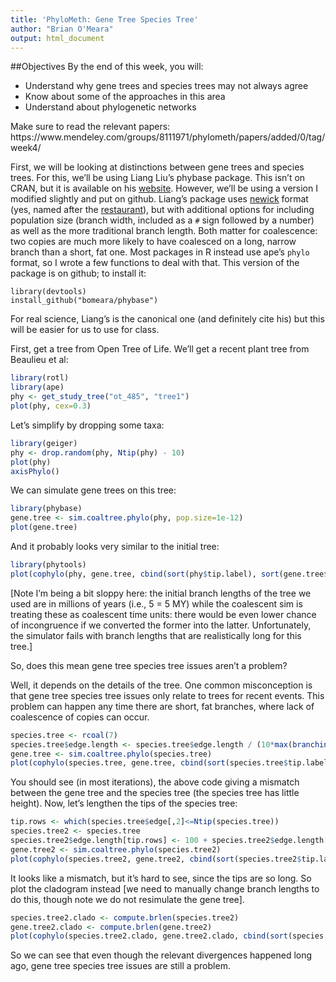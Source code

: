 ```yaml
---
title: 'PhyloMeth: Gene Tree Species Tree'
author: "Brian O'Meara"
output: html_document
---
```


##Objectives
By the end of this week, you will:

* Understand why gene trees and species trees may not always agree
* Know about some of the approaches in this area
* Understand about phylogenetic networks

Make sure to read the relevant papers: https://www.mendeley.com/groups/8111971/phylometh/papers/added/0/tag/week4/
    
First, we will be looking at distinctions between gene trees and species trees. For this, we'll be using Liang Liu's phybase package. This isn't on CRAN, but it is available on his [website](https://faculty.franklin.uga.edu/lliu/content/phybase?). However, we'll be using a version I modified slightly and put on github. Liang's package uses [newick](http://evolution.genetics.washington.edu/phylip/newicktree.html) format (yes, named after the [restaurant](http://newicks.com)), but with additional options for including population size (branch width, included as a `#` sign followed by a number) as well as the more traditional branch length. Both matter for coalescence: two copies are much more likely to have coalesced on a long, narrow branch than a short, fat one. Most packages in R instead use ape's `phylo` format, so I wrote a few functions to deal with that. This version of the package is on github; to install it:

```
library(devtools)
install_github("bomeara/phybase")
```

For real science, Liang's is the canonical one (and definitely cite his) but this will be easier for us to use for class. 

First, get a tree from Open Tree of Life. We'll get a recent plant tree from Beaulieu et al:

```r
library(rotl)
library(ape)
phy <- get_study_tree("ot_485", "tree1")
plot(phy, cex=0.3)
```

Let's simplify by dropping some taxa:

```r
library(geiger)
phy <- drop.random(phy, Ntip(phy) - 10)
plot(phy)
axisPhylo()
```


We can simulate gene trees on this tree:
```r
library(phybase)
gene.tree <- sim.coaltree.phylo(phy, pop.size=1e-12)
plot(gene.tree)
```



And it probably looks very similar to the initial tree:
```r
library(phytools)
plot(cophylo(phy, gene.tree, cbind(sort(phy$tip.label), sort(gene.tree$tip.label))))
```

[Note I'm being a bit sloppy here: the initial branch lengths of the tree we used are in millions of years (i.e., 5 = 5 MY) while the coalescent sim is treating these as coalescent time units: there would be even lower chance of incongruence if we converted the former into the latter. Unfortunately, the simulator fails with branch lengths that are realistically long for this tree.]

So, does this mean gene tree species tree issues aren't a problem?

Well, it depends on the details of the tree. One common misconception is that gene tree species tree issues only relate to trees for recent events. This problem can happen any time there are short, fat branches, where lack of coalescence of copies can occur. 

```r
species.tree <- rcoal(7)
species.tree$edge.length <- species.tree$edge.length / (10*max(branching.times(species.tree)))
gene.tree <- sim.coaltree.phylo(species.tree)
plot(cophylo(species.tree, gene.tree, cbind(sort(species.tree$tip.label), sort(gene.tree$tip.label))))
```

You should see (in most iterations), the above code giving a mismatch between the gene tree and the species tree (the species tree has little height). Now, let's lengthen the tips of the species tree:

```r
tip.rows <- which(species.tree$edge[,2]<=Ntip(species.tree))
species.tree2 <- species.tree
species.tree2$edge.length[tip.rows] <- 100 + species.tree2$edge.length[tip.rows]
gene.tree2 <- sim.coaltree.phylo(species.tree2)
plot(cophylo(species.tree2, gene.tree2, cbind(sort(species.tree2$tip.label), sort(gene.tree2$tip.label))))
```

It looks like a mismatch, but it's hard to see, since the tips are so long. So plot the cladogram instead [we need to manually change branch lengths to do this, though note we do not resimulate the gene tree].

```r
species.tree2.clado <- compute.brlen(species.tree2)
gene.tree2.clado <- compute.brlen(gene.tree2)
plot(cophylo(species.tree2.clado, gene.tree2.clado, cbind(sort(species.tree2.clado$tip.label), sort(gene.tree2.clado$tip.label))))
```

So we can see that even though the relevant divergences happened long ago, gene tree species tree issues are still a problem. 
